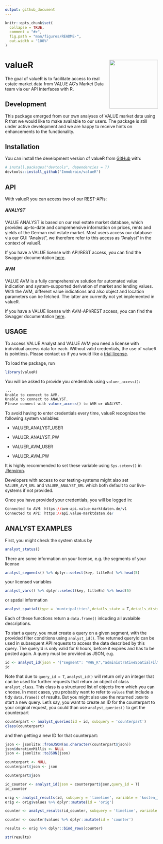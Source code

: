 ```yaml
---
output: github_document
---
```


<!-- README.md is generated from README.Rmd. Please edit that file -->

```r
knitr::opts_chunk$set(
  collapse = TRUE,
  comment = "#>",
  fig.path = "man/figures/README-",
  out.width = "100%"
)
```

# valueR <img src='inst/logo/hex.png' align="right" height="160" />

The goal of valueR is to facilitate access to real estate market data from VALUE AG's Market Data team via our API interfaces with R.

## Development

This package emerged from our own analyses of VALUE market data using R that we would like to make available to our users. The package is still under active development and we are happy to receive hints on enhancements to the functionality.

## Installation

You can install the development version of valueR from [GitHub](https://github.com/) with:

``` r
# install.packages("devtools", dependencies = T)
devtools::install_github("Immobrain/valueR")
```

## API

With valueR you can access two of our REST-APIs:

##### **ANALYST**

VALUE ANALYST is based on our real estate market database, which provides up-to-date and comprehensive information on prices, rents and yields of the German real estate market. Most users access our database via our GUI "Analyst", we therefore refer to this access as "Analyst" in the context of valueR.

If you have a VALUE license with API/REST access, you can find the Swagger documentation [here](https://api.value-marktdaten.de/api-docs/).

##### **AVM**

VALUE AVM is a fully comprehensive solution for automated value indication and system-supported derivation of market and lending values. With the AVM, different value indications and also object and location parameters can be fetched. The latter are currently not yet implemented in valueR.

If you have a VALUE license with AVM-API/REST access, you can find the Swagger documentation [here](https://avm-api.value-marktdaten.de/v1/api-docs/).

## USAGE

To access VALUE Analyst and VALUE AVM you need a license with individual access data for each. Without valid credentials, the use of valueR is pointless. Please contact us if you would like a [trial license](https://www.value-marktdaten.de/en/contact/).

To load the package, run

```r
library(valueR)
```

You will be asked to provide you credentials using `valuer_access()`:

``` r
...
Unable to connect to AVM.
Unable to connect to ANALYST.
Please connect with valuer_access() to AVM or ANALYST.
```

To avoid having to enter credentials every time, valueR recognizes the following system variables:

-   VALUER_ANALYST_USER
-   VALUER_ANALYST_PW

-   VALUER_AVM_USER
-   VALUER_AVM_PW

It is highly recommended to set these variable using `Sys.setenv()` in [.Renviron](https://support.rstudio.com/hc/en-us/articles/360047157094-Managing-R-with-Rprofile-Renviron-Rprofile-site-Renviron-site-rsession-conf-and-repos-conf).

Developers with access to our testing-systems might also set `VALUER_AVM_URL` and `VALUER_ANALYST_URL` which both default to our live-systems if not provided. 

Once you have provided your credentials, you will be logged in:

``` r
Connected to AVM: https://avm-api.value-marktdaten.de/v1
Connected to API: https://api.value-marktdaten.de/
```

## ANALYST EXAMPLES

First, you might check the system status by

```r
analyst_status()
```

There are some information on your license, e.g. the segments of your license

```r
analyst_segments() %>% dplyr::select(key, titleEn) %>% head(5)
```


your licensed variables

```r
analyst_vars() %>% dplyr::select(key, titleEn) %>% head(5)
```

or spatial information

```r
analyst_spatial(type = 'municipalities',details_state = T,details_district = T) %>% head(5)
```

Each of these functions return a `data.frame()` inlcuding all avalaible descriptions. 

To start a query, you must create a query on a given segment, with the provided filter conditions using `analyst_id()`. The returned queryId can be used in subsequent API requests to access the data described by this query. The queryId is only valid for 6 hours, before it expires and has to be posted again. A query must be provided as JSON, e.g.

```r
id <- analyst_id(json = '{"segment": "WHG_K","administrativeSpatialFilter": {"postalCodes": [23558]}}',query_id = T)
id
```

Note that due to `query_id = T`, `analyst_id()` will return only an integer that can be used for further requests that return an object of class `analyst_class`. This class is a structured list of objects from which you can choose. In most cases, you probably want to refer to `values` that include a tidy `data.frame()` of results. But you might also use the returned `JSON` to start a new query. Let's say, you want to create an ID for the counterpart to your original request, you could than use `analyst_queries()` to get the counterpart

```r
counterpart <- analyst_queries(id = id, subquery = 'counterpart')
class(counterpart)

```

and then getting a new ID for that counterpart:

```r

json <- jsonlite::fromJSON(as.character(counterpart$json))
json$durationMillis <- NULL
json <- jsonlite::toJSON(json)

counterpart <- NULL
counterpart$json <- json

```


```r
counterpart$json

id_counter <- analyst_id(json = counterpart$json,query_id = T)
id_counter

```


```r
orig <- analyst_results(id, subquery = 'timeline', variable = 'kosten_je_flaeche', yearParts = 12) 
orig <- orig$values %>% dplyr::mutate(id = 'orig')

counter <- analyst_results(id_counter, subquery = 'timeline', variable = 'kstn_miete_kalt_pqm', yearParts = 12)

counter <- counter$values %>% dplyr::mutate(id = 'counter')

results <- orig %>% dplyr::bind_rows(counter)

str(results)


```

